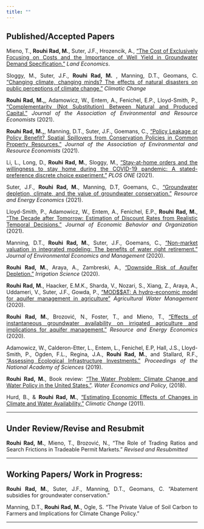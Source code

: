 ```yaml
---
title: ""
---
```


<style>
body {
text-align: justify}
</style>


## Published/Accepted Papers  

Mieno, T., **Rouhi Rad, M.**, Suter, J.F., Hrozencik, A., ["The Cost of Exclusively Focusing on Costs and the Importance of Well Yield in Groundwater Demand Specification."](http://le.uwpress.org/content/97/3/672.abstract) *Land Economics*.

Sloggy, M., Suter, J.F., **Rouhi Rad, M.** , Manning, D.T., Geomans, C. ["Changing climate, changing minds? The effects of natural disasters on public perceptions of climate change."](https://link.springer.com/article/10.1007/s10584-021-03242-6) *Climatic Change*


**Rouhi Rad, M.,**, Adamowicz, W., Entem, A., Fenichel, E.P., Lloyd-Smith, P., ["Complementarity (Not Substitution) Between Natural and Produced Capital."](https://www.journals.uchicago.edu/doi/10.1086/714675) *Journal of the Association of Environmental and Resource Economists* (2021).

**Rouhi Rad, M.,**, Manning, D.T., Suter, J.F., Goemans, C., ["Policy Leakage or Policy Benefit? Spatial Spillovers from Conservation Policies in Common Property Resources."](https://www.journals.uchicago.edu/doi/10.1086/714148) *Journal of the Association of Environmental and Resource Economists* (2021).

Li, L., Long, D., **Rouhi Rad, M.**, Sloggy, M., ["Stay-at-home orders and the willingness to stay home during the COVID-19 pandemic: A stated-preference discrete choice experiment."](https://journals.plos.org/plosone/article?id=10.1371/journal.pone.0253910) *PLOS ONE* (2021).

Suter, J.F., **Rouhi Rad, M.**, Manning, D.T, Goemans, C., ["Groundwater depletion, climate, and the value of groundwater conservation."](https://www.sciencedirect.com/science/article/abs/pii/S0928765518303403) *Resource and Energy Economics* (2021).

Lloyd-Smith, P., Adamowicz, W., Entem, A., Fenichel, E.P., **Rouhi Rad, M.**, ["The Decade after Tomorrow: Estimation of Discount Rates from Realistic Temporal Decisions."](https://www.sciencedirect.com/science/article/abs/pii/S0167268120304686) *Journal of Economic Behavior and Organization* (2021).

Manning, D.T., **Rouhi Rad, M.**, Suter, J.F., Goemans, C., ["Non-market valuation in integrated modeling: The benefits of water right retirement."](https://www.sciencedirect.com/science/article/pii/S0095069620300644) *Journal of Environmental Economics and Management* (2020).

**Rouhi Rad, M.**, Araya, A., Zambreski, A., ["Downside Risk of Aquifer Depletion."](https://link.springer.com/article/10.1007/s00271-020-00688-x) *Irrigation Science* (2020).

**Rouhi Rad, M.**, Haacker, E.M.K., Sharda, V., Nozari, S., Xiang, Z., Araya, A., Uddameri, V., Suter, J.F., Gowda, P., ["MOD\$\$AT: A hydro-economic model for aquifer management in agriculture"](https://www.sciencedirect.com/science/article/abs/pii/S0378377419317032) *Agricultural Water Management* (2020).

**Rouhi Rad, M.**, Brozović, N., Foster, T., and Mieno, T., ["Effects of instantaneous groundwater availability on irrigated agriculture and implications for aquifer management."](https://www.sciencedirect.com/science/article/pii/S0928765518303816) *Resource and Energy Economics* (2020).

Adamowicz, W., Calderon-Etter, L., Entem, L., Fenichel, E.P, Hall, J.S., Lloyd-Smith, P., Ogden, F.L., Regina, J.A., **Rouhi Rad, M.**, and Stallard, R.F., ["Assessing Ecological Infrastructure Investments."](https://www.pnas.org/content/early/2019/01/04/1802883116) *Proceedings of the National Academy of Sciences* (2019).  

**Rouhi Rad, M.**, Book review: ["The Water Problem: Climate Change and Water Policy in the United States."](https://ideas.repec.org/a/wsi/wepxxx/v04y2018i03ns2382624x18800024.html). *Water Economics and Policy*, (2018).

Hurd, B., & **Rouhi Rad, M.**, [“Estimating Economic Effects of Changes in Climate and Water Availability.”](https://wordpress.nmsu.edu/bhurd/files/2017/01/J-24-Hurd-and-Rouhi-Rad-2012-Estimating-economic-effects-of-changes-in-climate-and-water-availability-Climatic-Change.pdf) *Climatic Change* (2011).

***

## Under Review/Revise and Resubmit

**Rouhi Rad, M.**, Mieno, T., Brozović, N., "The Role of Trading Ratios and Search Frictions in Tradeable Permit Markets." *Revised and Resubmitted*


***

## Working Papers/ Work in Progress:

**Rouhi Rad, M.**, Suter, J.F., Manning, D.T., Geomans, C. "Abatement subsidies for groundwater conservation."

Manning, D.T., **Rouhi Rad, M.**, Ogle, S. "The Private Value of Soil Carbon to Farmers and Implications for Climate Change Policy."


***

<!-- ## Work in Progress -->





